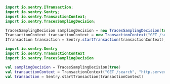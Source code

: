 ```java {tabTitle:Java}
import io.sentry.ITransaction;
import io.sentry.Sentry;
import io.sentry.TransactionContext;
import io.sentry.TracesSamplingDecision;

TracesSamplingDecision samplingDecision = new TracesSamplingDecision(true);
TransactionContext transactionContext = new TransactionContext("GET /search", "http.server", samplingDecision);
ITransaction transaction = Sentry.startTransaction(transactionContext);
```

```kotlin {tabTitle:Kotlin}
import io.sentry.Sentry
import io.sentry.TransactionContext
import io.sentry.TracesSamplingDecision

val samplingDecision = TracesSamplingDecision(true)
val transactionContext = TransactionContext("GET /search", "http.server", samplingDecision)
val transaction = Sentry.startTransaction(transactionContext)
```

